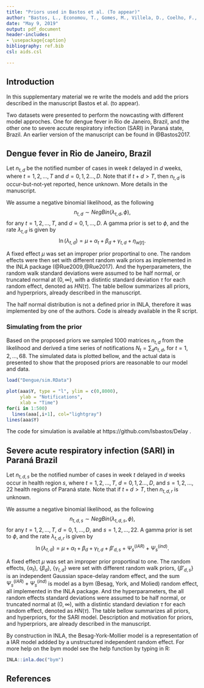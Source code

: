 ```yaml
---
title: "Priors used in Bastos et al. (To appear)"
author: "Bastos, L., Economou, T., Gomes, M., Villela, D., Coelho, F., Cruz, O., Stoner, O., Bailey,T. and Codeço, C."
date: "May 9, 2019"
output: pdf_document
header-includes:
- \usepackage{caption}
bibliography: ref.bib
csl: aids.csl

---
```



## Introduction

In this supplementary material we re write the models and add the priors described in the manuscript Bastos et al. (to appear).

Two datasets were presented to perform the nowcasting  with different model approches. One for dengue fever in Rio de Janeiro, Brazil, and the other one to severe accute respiratory infection (SARI) in Paraná state, Brazil. An earlier version of the manuscript can be found in @Bastos2017.

## Dengue fever in Rio de Janeiro, Brazil

Let $n_{t,d}$ be the notified number of cases in week $t$ delayed in $d$ weeks, where $t=1,2,\ldots,T$ and $d=0,1,2\ldots,D$. Note that if $t + d > T$, then $n_{t,d}$ is occur-but-not-yet reported, hence unknown. More details in the manuscript.

We assume a negative binomial likelihood, as the following
$$n_{t,d} \sim NegBin(\lambda_{t,d}, \phi),$$
for any $t=1,2,\ldots,T$, and $d=0,1,\ldots,D$. A gamma prior is set to $\phi$, and the rate $\lambda_{t,d}$ is given by
$$\ln(\lambda_{t,d}) = \mu + \alpha_t + \beta_d + \gamma_{t,d} + \eta_{w[t]}.$$

A fixed effect $\mu$ was set an improper prior proportinal to one. The random effects were then set with different random walk priors as implemented in the INLA package (@Rue2009,@Rue2017). And the hyperparameters, the random walk standard deviations were assumed to be half normal, or truncated normal at $(0,\infty)$, with a distintic standard deviation $\tau$ for each random effect, denoted as $HN(\tau)$. The table bellow summarizes all priors, and hyperpriors, already described in the manuscript.

\begin{center}
\captionof{table}{Prior distribution for all parameters in dengue nowcasting model.}
\begin{tabular}{|c|c|l|}
\hline
Parameter & Distribution & In INLA \\ \hline
$\phi$ & $\phi \sim Gamma(1,0.1)$ & $e^\phi \sim loggamma(1.0, 0.1)$ \\
$\mu$ & $p(\mu) \propto 1$ & default \\
$\alpha_t \mid \alpha_{t-1}, \sigma^2_\alpha$ & $\alpha_t - \alpha_{t-1} \mid \sigma^2_\alpha \sim N(0, \sigma^2_\alpha)$ & First order random walk (rw1) \\
$\sigma^2_\alpha$ & $\sigma^2_\alpha \sim HN(\tau = 0.1)$ & half\_normal\_sd(0.1) \\ 
$\beta_d \mid \beta_{d-1}, \sigma^2_\beta$ & $\beta_d - \beta_{d-1} \mid \sigma^2_\beta \sim N(0, \sigma^2_\beta)$ & First order random walk (rw1) \\
$\sigma^2_\beta$ & $\sigma^2_\beta \sim HN(\tau = 1)$ & half\_normal\_sd(1) \\ 
$\gamma_{d,t} \mid \gamma_{d,t-1}, \sigma^2_\gamma$ & $\gamma_{d,t} - \gamma_{d,t-1} \mid \sigma^2_\gamma \sim N(0, \sigma^2_\gamma)$ & First order random walk (rw1) replicate by $d$\\
$\sigma^2_\gamma$ & $\sigma^2_\gamma \sim HN(\tau = 0.1)$ & half\_normal\_sd(0.1) \\ 
$\eta_{w} \mid \eta_{w-1},\eta_{w-2}, \sigma^2_\eta$ & $(\eta_w - \eta_{w-1})-(\eta_{w-1} - \eta_{w-2}) \mid \sigma^2_\eta \sim N(0, \sigma^2_\eta)$ & Cyclic second order random walk (rw2) \\
$\sigma^2_\eta$ & $\sigma^2_\eta \sim  HN(\tau = 1)$ & half\_normal\_sd(1) \\ 
\hline
\end{tabular}
\end{center}

The half normal distribution is not a defined prior in INLA, therefore it was implemented by one of the authors. Code is already available in the R script.

### Simulating from the prior

Based on the proposed priors we sampled 1000 matrices $n_{t,d}$ from the likelihood and derived a time series of notifications $N_t = \sum_d{n_{t,d}}$, for $t=1,2,\ldots,68$. The simulated data is plotted bellow, and the actual data is presented to show that the proposed priors are reasonable to our model and data.

```r
load("Dengue/sim.RData")

plot(aaa$Y, type = "l", ylim = c(0,8000), 
     ylab = "Notifications",
     xlab = "Time")
for(i in 1:500)
  lines(aaa[,i+1], col="lightgray")
lines(aaa$Y)


```

The code for simulation is available at https://github.com/lsbastos/Delay .


## Severe acute respiratory infection (SARI) in Paraná Brazil

Let $n_{t,d,s}$ be the notified number of cases in week $t$ delayed in $d$ weeks occur in health region $s$, where $t=1,2,\ldots,T$, $d=0,1,2\ldots,D$, and $s=1,2,\ldots,22$ health regions of Paraná state. Note that if $t + d > T$, then $n_{t,d,r}$ is unknown.

We assume a negative binomial likelihood, as the following
$$n_{t,d,s} \sim NegBin(\lambda_{t,d,s}, \phi),$$
for any $t=1,2,\ldots,T$, $d=0,1,\ldots,D$, and $s=1,2,\ldots,22$. A gamma prior is set to $\phi$, and the rate $\lambda_{t,d,r}$ is given by
$$\ln(\lambda_{t,d}) = \mu + \alpha_t + \beta_d + \gamma_{t,d} + \beta'_{d,s} + \Psi^{(IAR)}_{s} + \Psi^{(ind)}_{s}.$$

A fixed effect $\mu$ was set an improper prior proportinal to one. The random effects, $\{\alpha_t\}$, $\{\beta_d\}$, $\{\gamma_{t,d}\}$ were set with different random walk priors, $\{\beta'_{d,s}\}$ is an independent Gaussian space-delay random effect, and the sum $\Psi^{(IAR)}_{s} + \Psi^{(ind)}_{s}$ is model as a bym (Besag, York, and Molied) random effect, all implemented in the INLA package. And the hyperparameters, the all random effects standard deviations were assumed to be half normal, or truncated normal at $(0,\infty)$, with a distintic standard deviation $\tau$ for each random effect, denoted as $HN(\tau)$. The table bellow summarizes all priors, and hyperpriors, for the SARI model. Description and motivation for priors, and hyperpriors, are already described in the manuscript.

\begin{center}
\captionof{table}{Prior distribution for all parameters in SARI model.}
\begin{tabular}{|c|c|l|}
\hline
Parameter & Distribution & In INLA \\ \hline
$\phi$ & $\phi \sim Gamma(1,0.1)$ & $e^\phi \sim loggamma(1.0, 0.1)$ \\
$\mu$ & $p(\mu) \propto 1$ & default \\
$\alpha_t \mid \alpha_{t-1}, \sigma^2_\alpha$ & $\alpha_t - \alpha_{t-1} \mid \sigma^2_\alpha \sim N(0, \sigma^2_\alpha)$ & First order random walk (rw1) \\
$\sigma^2_\alpha$ & $\sigma^2_\alpha \sim HN(\tau = 0.1)$ & half\_normal\_sd(0.1) \\ 
$\beta_d \mid \beta_{d-1}, \sigma^2_\beta$ & $\beta_d - \beta_{d-1} \mid \sigma^2_\beta \sim N(0, \sigma^2_\beta)$ & First order random walk (rw1) \\
$\sigma^2_\beta$ & $\sigma^2_\beta \sim HN(\tau = 0.1)$ & half\_normal\_sd(0.1) \\ 
$\gamma_{d,t} \mid \gamma_{d,t-1}, \sigma^2_\gamma$ & $\gamma_{d,t} - \gamma_{d,t-1} \mid \sigma^2_\gamma \sim N(0, \sigma^2_\gamma)$ & First order random walk (rw1) replicate by $d$\\
$\sigma^2_\gamma$ & $\sigma^2_\gamma \sim HN(\tau = 0.1)$ & half\_normal\_sd(0.1) \\ 
$\beta'_{d,s} \mid \sigma^2_{\beta'} $ & $\beta'_{d,s} \mid \sigma^2_{\beta'} \sim N(0, \sigma^2_{\beta'})$ & Independent gaussian (iid) \\
$\sigma^2_{\beta'}$ & $\sigma^2_{\beta'} \sim HN(\tau = 0.1)$ & half\_normal\_sd(0.1) \\ 
$\Psi_s \mid \sigma^2_{IAR}, \sigma^2_{ind}$ & $\Psi_s = (\Psi_s^{IAR} + \Psi_s^{ind}, \Psi_s^{ind})$ & Besag-York-Mollier model (bym) \\
$\sigma^2_{IAR}$ & $\sigma^2_{IAR} \sim HN(\tau = 0.1)$ & half\_normal\_sd(0.1) \\ 
 $\sigma^2_{ind}$ & $\sigma^2_{ind} \sim HN(\tau = 0.1)$ & half\_normal\_sd(0.1) \\ 
\hline
\end{tabular}
\end{center}

By construction in INLA, the Besag-York-Mollier model is a representation of a IAR model addded by a unstructured independent random effect. For more help on the bym model see the help function by typing in R:

```r
INLA::inla.doc("bym")
```


## References
